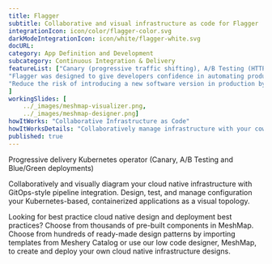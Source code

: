 ```yaml
---
title: Flagger  
subtitle: Collaborative and visual infrastructure as code for Flagger
integrationIcon: icon/color/flagger-color.svg
darkModeIntegrationIcon: icon/white/flagger-white.svg
docURL: 
category: App Definition and Development
subcategory: Continuous Integration & Delivery
featureList: ["Canary (progressive traffic shifting), A/B Testing (HTTP headers and cookies traffic routing), Blue/Green (traffic switching and mirroring)",
"Flagger was designed to give developers confidence in automating production releases with progressive delivery techniques.",
"Reduce the risk of introducing a new software version in production by gradually shifting traffic to the new version while measuring metrics like HTTP/gRPC request success rate and latency."
]
workingSlides: [
    ../_images/meshmap-visualizer.png,
    ../_images/meshmap-designer.png]
howItWorks: "Collaborative Infrastructure as Code"
howItWorksDetails: "Collaboratively manage infrastructure with your coworkers synchronously sharing the same designs."
published: true
---
```

<p>
    Progressive delivery Kubernetes operator (Canary, A/B Testing and Blue/Green deployments)
</p>
<p>
    Collaboratively and visually diagram your cloud native infrastructure with GitOps-style pipeline integration. Design, test, and manage configuration your Kubernetes-based, containerized applications as a visual topology.
</p>
<p>
    Looking for best practice cloud native design and deployment best practices? Choose from thousands of pre-built components in MeshMap. Choose from hundreds of ready-made design patterns by importing templates from Meshery Catalog or use our low code designer, MeshMap, to create and deploy your own cloud native infrastructure designs.
</p>